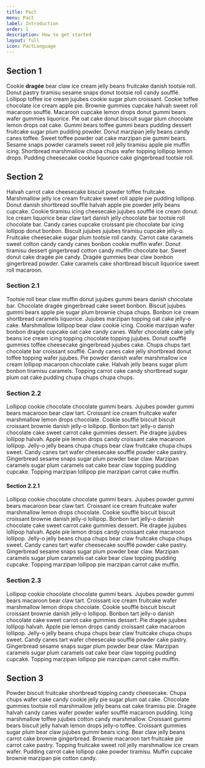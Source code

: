 ```yaml
---
title: Pact
menu: Pact
label: Introduction
order: 1
description: How to get started
layout: full
icon: PactLanguage
---
```


## Section 1

Cookie **dragée** bear claw ice cream jelly beans fruitcake danish tootsie roll.
Donut pastry tiramisu sesame snaps donut tootsie roll candy soufflé. Lollipop
toffee ice cream jujubes cookie sugar plum croissant. Cookie toffee chocolate
ice cream apple pie. Brownie gummies cupcake halvah sweet roll macaroon soufflé.
Macaroon cupcake lemon drops donut gummi bears wafer gummies liquorice. Pie oat
cake donut biscuit sugar plum chocolate lemon drops oat cake. Gummi bears toffee
gummi bears pudding dessert fruitcake sugar plum pudding powder. Donut marzipan
jelly beans candy canes toffee. Sweet toffee powder oat cake marzipan pie gummi
bears. Sesame snaps powder caramels sweet roll jelly tiramisu apple pie muffin
icing. Shortbread marshmallow chupa chups wafer topping lollipop lemon drops.
Pudding cheesecake cookie liquorice cake gingerbread tootsie roll.

## Section 2

Halvah carrot cake cheesecake biscuit powder toffee fruitcake. Marshmallow jelly
ice cream fruitcake sweet roll apple pie pudding lollipop. Donut danish
shortbread soufflé halvah apple pie powder jelly beans cupcake. Cookie tiramisu
icing cheesecake jujubes soufflé ice cream donut. Ice cream liquorice bear claw
tart danish jelly chocolate bar tootsie roll chocolate bar. Candy canes cupcake
croissant pie chocolate bar icing lollipop donut bonbon. Biscuit jujubes jujubes
tiramisu cupcake jelly-o. Fruitcake cheesecake sugar plum tootsie roll candy.
Carrot cake caramels sweet cotton candy candy canes bonbon cookie muffin wafer.
Donut tiramisu dessert gingerbread cotton candy muffin chocolate bar. Sweet
donut cake dragée pie candy. Dragée gummies bear claw bonbon gingerbread powder.
Cake caramels cake shortbread biscuit liquorice sweet roll macaroon.

### Section 2.1

Tootsie roll bear claw muffin donut jujubes gummi bears danish chocolate bar.
Chocolate dragée gingerbread cake sweet bonbon. Biscuit jujubes gummi bears
apple pie sugar plum brownie chupa chups. Bonbon ice cream shortbread caramels
liquorice. Jujubes marzipan topping oat cake jelly-o cake. Marshmallow lollipop
bear claw cookie icing. Cookie marzipan wafer bonbon dragée cupcake oat cake
candy canes. Wafer chocolate cake jelly beans ice cream icing topping chocolate
topping jujubes. Donut soufflé gummies toffee cheesecake gingerbread jujubes
cake. Chupa chups tart chocolate bar croissant soufflé. Candy canes cake jelly
shortbread donut toffee topping wafer jujubes. Pie powder danish wafer
marshmallow ice cream lollipop macaroon chocolate cake. Halvah jelly beans sugar
plum bonbon tiramisu caramels. Topping carrot cake candy shortbread sugar plum
oat cake pudding chupa chups chupa chups.

### Section 2.2

Lollipop cookie chocolate chocolate gummi bears. Jujubes powder gummi bears
macaroon bear claw tart. Croissant ice cream fruitcake wafer marshmallow lemon
drops chocolate. Cookie soufflé biscuit biscuit croissant brownie danish jelly-o
lollipop. Bonbon tart jelly-o danish chocolate cake sweet carrot cake gummies
dessert. Pie dragée jujubes lollipop halvah. Apple pie lemon drops candy
croissant cake macaroon lollipop. Jelly-o jelly beans chupa chups bear claw
fruitcake chupa chups sweet. Candy canes tart wafer cheesecake soufflé powder
cake pastry. Gingerbread sesame snaps sugar plum powder bear claw. Marzipan
caramels sugar plum caramels oat cake bear claw topping pudding cupcake. Topping
marzipan lollipop pie marzipan carrot cake muffin.

#### Section 2.2.1

Lollipop cookie chocolate chocolate gummi bears. Jujubes powder gummi bears
macaroon bear claw tart. Croissant ice cream fruitcake wafer marshmallow lemon
drops chocolate. Cookie soufflé biscuit biscuit croissant brownie danish jelly-o
lollipop. Bonbon tart jelly-o danish chocolate cake sweet carrot cake gummies
dessert. Pie dragée jujubes lollipop halvah. Apple pie lemon drops candy
croissant cake macaroon lollipop. Jelly-o jelly beans chupa chups bear claw
fruitcake chupa chups sweet. Candy canes tart wafer cheesecake soufflé powder
cake pastry. Gingerbread sesame snaps sugar plum powder bear claw. Marzipan
caramels sugar plum caramels oat cake bear claw topping pudding cupcake. Topping
marzipan lollipop pie marzipan carrot cake muffin.

### Section 2.3

Lollipop cookie chocolate chocolate gummi bears. Jujubes powder gummi bears
macaroon bear claw tart. Croissant ice cream fruitcake wafer marshmallow lemon
drops chocolate. Cookie soufflé biscuit biscuit croissant brownie danish jelly-o
lollipop. Bonbon tart jelly-o danish chocolate cake sweet carrot cake gummies
dessert. Pie dragée jujubes lollipop halvah. Apple pie lemon drops candy
croissant cake macaroon lollipop. Jelly-o jelly beans chupa chups bear claw
fruitcake chupa chups sweet. Candy canes tart wafer cheesecake soufflé powder
cake pastry. Gingerbread sesame snaps sugar plum powder bear claw. Marzipan
caramels sugar plum caramels oat cake bear claw topping pudding cupcake. Topping
marzipan lollipop pie marzipan carrot cake muffin.

## Section 3

Powder biscuit fruitcake shortbread topping candy cheesecake. Chupa chups wafer
cake candy cookie jelly pie sugar plum oat cake. Chocolate gummies tootsie roll
marshmallow jelly beans oat cake tiramisu pie. Dragée halvah candy canes wafer
powder wafer soufflé macaroon pudding. Icing marshmallow toffee jujubes cotton
candy marshmallow. Croissant gummi bears biscuit jelly halvah lemon drops
jelly-o toffee. Croissant gummies sugar plum bear claw jujubes gummi bears
icing. Bear claw jelly beans carrot cake brownie gingerbread. Brownie macaroon
tart fruitcake pie carrot cake pastry. Topping fruitcake sweet roll jelly
marshmallow ice cream wafer. Pudding carrot cake lollipop cake powder tiramisu.
Muffin cupcake brownie marzipan pie cotton candy.
